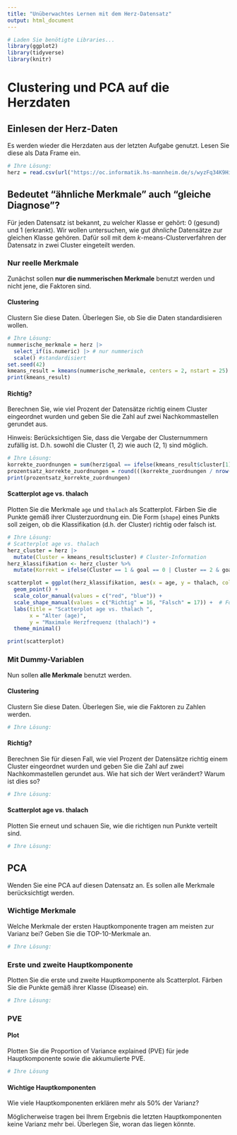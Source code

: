```yaml
---
title: "Unüberwachtes Lernen mit dem Herz-Datensatz"
output: html_document
---
```


```r
# Laden Sie benötigte Libraries...
library(ggplot2)
library(tidyverse)
library(knitr)
```

# Clustering und PCA auf die Herzdaten

## Einlesen der Herz-Daten

Es werden wieder die Herzdaten aus der letzten Aufgabe genutzt. Lesen Sie diese als Data Frame ein.

```r
# Ihre Lösung:
herz = read.csv(url("https://oc.informatik.hs-mannheim.de/s/wyzFq34K9HiNjXR/download")) |> mutate(across(c("sex", "cp","fbs", "restecg", "exang", "slope", "goal"),as.factor))

```

## Bedeutet "ähnliche Merkmale" auch "gleiche Diagnose"?

Für jeden Datensatz ist bekannt, zu welcher Klasse er gehört: 0 (gesund) und 1 (erkrankt). Wir wollen untersuchen, wie gut _ähnliche_ Datensätze zur gleichen Klasse gehören. Dafür soll mit dem $k$-means-Clusterverfahren der Datensatz in zwei Cluster eingeteilt werden.

### Nur reelle Merkmale

Zunächst sollen **nur die nummerischen Merkmale** benutzt werden und nicht jene, die Faktoren sind.

#### Clustering

Clustern Sie diese Daten. Überlegen Sie, ob Sie die Daten standardisieren wollen.

```r
# Ihre Lösung:
nummerische_merkmale = herz |>  
  select_if(is.numeric) |> # nur nummerisch
  scale() #standardisiert
set.seed(42)
kmeans_result = kmeans(nummerische_merkmale, centers = 2, nstart = 25)
print(kmeans_result)
```

#### Richtig?

Berechnen Sie, wie viel Prozent der Datensätze richtig einem Cluster eingeordnet wurden und geben Sie die Zahl auf zwei Nachkommastellen gerundet aus.

Hinweis: Berücksichtigen Sie, dass die Vergabe der Clusternummern zufällig ist. D.h. sowohl die Cluster (1, 2) wie auch (2, 1) sind möglich.

```r
# Ihre Lösung:
korrekte_zuordnungen = sum(herz$goal == ifelse(kmeans_result$cluster[1] == 1, 0, 1)) # 2mal vergleichen
prozentsatz_korrekte_zuordnungen = round(((korrekte_zuordnungen / nrow(herz2)) * 100), 2)
print(prozentsatz_korrekte_zuordnungen)
```

#### Scatterplot age vs. thalach

Plotten Sie die Merkmale `age` und `thalach` als Scatterplot. Färben Sie die Punkte gemäß ihrer Clusterzuordnung ein. Die Form (`shape`) eines Punkts soll zeigen, ob die Klassifikation (d.h. der Cluster) richtig oder falsch ist.

```r
# Ihre Lösung:
# Scatterplot age vs. thalach
herz_cluster = herz |>
  mutate(Cluster = kmeans_result$cluster) # Cluster-Information
herz_klassifikation <- herz_cluster %>%
  mutate(Korrekt = ifelse(Cluster == 1 & goal == 0 | Cluster == 2 & goal == 1, "Richtig", "Falsch")) # Klassifikationen

scatterplot = ggplot(herz_klassifikation, aes(x = age, y = thalach, color = as.factor(Cluster), shape = Korrekt)) +
  geom_point() +
  scale_color_manual(values = c("red", "blue")) +  
  scale_shape_manual(values = c("Richtig" = 16, "Falsch" = 17)) +  # Formen für Klassifikation
  labs(title = "Scatterplot age vs. thalach ",
       x = "Alter (age)",
       y = "Maximale Herzfrequenz (thalach)") +
  theme_minimal()

print(scatterplot)
```


### Mit Dummy-Variablen

Nun sollen **alle Merkmale** benutzt werden.

#### Clustering

Clustern Sie diese Daten. Überlegen Sie, wie die Faktoren zu Zahlen werden.

```r
# Ihre Lösung:
```

#### Richtig?

Berechnen Sie für diesen Fall, wie viel Prozent der Datensätze richtig einem Cluster eingeordnet wurden und geben Sie die Zahl auf zwei Nachkommastellen gerundet aus. Wie hat sich der Wert verändert? Warum ist dies so?

```r
# Ihre Lösung:
```

#### Scatterplot age vs. thalach

Plotten Sie erneut und schauen Sie, wie die richtigen nun Punkte verteilt sind.

```r
# Ihre Lösung:
```

## PCA

Wenden Sie eine PCA auf diesen Datensatz an. Es sollen alle Merkmale berücksichtigt werden.

### Wichtige Merkmale

Welche Merkmale der ersten Hauptkomponente tragen am meisten zur Varianz bei? Geben Sie die TOP-10-Merkmale an.

```r
# Ihre Lösung:
```

### Erste und zweite Hauptkomponente

Plotten Sie die erste und zweite Hauptkomponente als Scatterplot. Färben Sie die Punkte gemäß ihrer Klasse (Disease) ein.

```r
# Ihre Lösung:
```

### PVE

#### Plot

Plotten Sie die Proportion of Variance explained (PVE) für jede Hauptkomponente sowie die akkumulierte PVE.

```r
# Ihre Lösung
```

#### Wichtige Hauptkomponenten

Wie viele Hauptkomponenten erklären mehr als 50% der Varianz?


Möglicherweise tragen bei Ihrem Ergebnis die letzten Hauptkomponenten keine Varianz mehr bei. Überlegen Sie, woran das liegen könnte.


